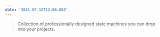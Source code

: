 ```yaml
---
date: '2021-07-12T12:00:00Z'
---
```


<ExternalLink
  href="https://xstate-catalogue.com/"
  children="XState Catalogue"
/>

> Collection of professionally designed state machines you can drop into your projects.
